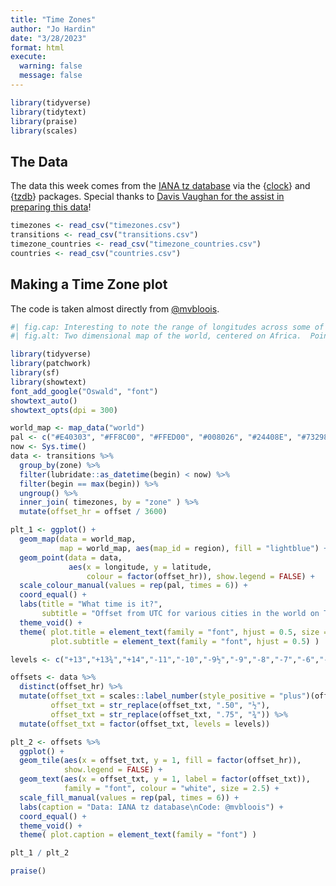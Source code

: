 ```yaml
---
title: "Time Zones"
author: "Jo Hardin"
date: "3/28/2023"
format: html
execute:
  warning: false
  message: false
---
```


```r
library(tidyverse)
library(tidytext)
library(praise)
library(scales)
```

## The Data


The data this week comes from the [IANA tz database](https://data.iana.org/time-zones/tz-link.html) via the {[clock](https://clock.r-lib.org/)} and {[tzdb](https://tzdb.r-lib.org/)} packages. Special thanks to [Davis Vaughan for the assist in preparing this data](https://twitter.com/dvaughan32/status/1639281179433074692)!


```r
timezones <- read_csv("timezones.csv")
transitions <- read_csv("transitions.csv")
timezone_countries <- read_csv("timezone_countries.csv")
countries <- read_csv("countries.csv")
```


## Making a Time Zone plot

The code is taken almost directly from [@mvbloois](https://github.com/mvbloois/tidytuesday).

```r
#| fig.cap: Interesting to note the range of longitudes across some of the time zones.  Additionally, there are many fewer time zones in Africa than in Europe which doesn't align with the populations of the two continents.
#| fig.alt: Two dimensional map of the world, centered on Africa.  Points overlay the continents where the point is colored by how far from the universal time zone it is.  There are a few time zones that have a huge range of longitude, for example the southern tip of Central America is in the same time zone as the north western part of Canada.

library(tidyverse) 
library(patchwork) 
library(sf) 
library(showtext) 
font_add_google("Oswald", "font") 
showtext_auto() 
showtext_opts(dpi = 300) 

world_map <- map_data("world") 
pal <- c("#E40303", "#FF8C00", "#FFED00", "#008026", "#24408E", "#732982") 
now <- Sys.time() 
data <- transitions %>% 
  group_by(zone) %>% 
  filter(lubridate::as_datetime(begin) < now) %>% 
  filter(begin == max(begin)) %>% 
  ungroup() %>% 
  inner_join( timezones, by = "zone" ) %>% 
  mutate(offset_hr = offset / 3600) 

plt_1 <- ggplot() + 
  geom_map(data = world_map, 
           map = world_map, aes(map_id = region), fill = "lightblue") + 
  geom_point(data = data, 
             aes(x = longitude, y = latitude, 
                 colour = factor(offset_hr)), show.legend = FALSE) + 
  scale_colour_manual(values = rep(pal, times = 6)) + 
  coord_equal() + 
  labs(title = "What time is it?", 
       subtitle = "Offset from UTC for various cities in the world on Tuesday March 28, 2023") + 
  theme_void() + 
  theme( plot.title = element_text(family = "font", hjust = 0.5, size = 32), 
         plot.subtitle = element_text(family = "font", hjust = 0.5) ) 

levels <- c("+13","+13¾","+14","-11","-10","-9½","-9","-8","-7","-6","-5","-4","-3","-2½","-2","-1","0","+1", "+2","+3","+4","+4½","+5","+5½","+5¾","+6","+6½","+7","+8","+8¾","+9","+9½","+10","+10½","+11","+12") 

offsets <- data %>% 
  distinct(offset_hr) %>% 
  mutate(offset_txt = scales::label_number(style_positive = "plus")(offset_hr), offset_txt = str_remove(offset_txt, ".00"), 
         offset_txt = str_replace(offset_txt, ".50", "½"), 
         offset_txt = str_replace(offset_txt, ".75", "¾")) %>% 
  mutate(offset_txt = factor(offset_txt, levels = levels)) 

plt_2 <- offsets %>% 
  ggplot() + 
  geom_tile(aes(x = offset_txt, y = 1, fill = factor(offset_hr)), 
            show.legend = FALSE) + 
  geom_text(aes(x = offset_txt, y = 1, label = factor(offset_txt)), 
            family = "font", colour = "white", size = 2.5) + 
  scale_fill_manual(values = rep(pal, times = 6)) + 
  labs(caption = "Data: IANA tz database\nCode: @mvbloois") + 
  coord_equal() + 
  theme_void() + 
  theme( plot.caption = element_text(family = "font") ) 

plt_1 / plt_2 
```

```r
praise()
```



